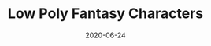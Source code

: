 ---
title: Low Poly Fantasy Characters
date: 2020-06-24
category:
  - 3D Art
external_link: https://www.reddit.com/r/gamedev/comments/hdmurn/back_with_more_free_models_this_weeks_genre_is/
related_engine: Any Engine
externals_profile:
    name: SirVerex
---